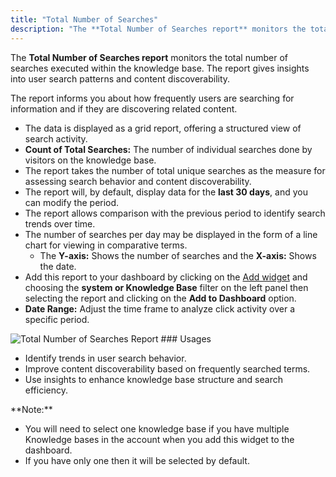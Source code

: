 ```yaml
---
title: "Total Number of Searches"
description: "The **Total Number of Searches report** monitors the total number of searches executed within the knowledge base. The report gives insights into user ..."
---
```


The **Total Number of Searches report** monitors the total number of searches executed within the knowledge base. The report gives insights into user search patterns and content discoverability.

The report informs you about how frequently users are searching for information and if they are discovering related content.

*   The data is displayed as a grid report, offering a structured view of search activity.
*   **Count of Total Searches:** The number of individual searches done by visitors on the knowledge base.
*   The report takes the number of total unique searches as the measure for assessing search behavior and content discoverability.
*   The report will, by default, display data for the **last 30 days**, and you can modify the period.
*   The report allows comparison with the previous period to identify search trends over time.
*   The number of searches per day may be displayed in the form of a line chart for viewing in comparative terms.
    *   The **Y-axis:** Shows the number of searches and the **X-axis:** Shows the date.
*   Add this report to your dashboard by clicking on the [Add widget](https://support.salesmate.io/hc/en-us/articles/360049849771-Manage-widgets-and-filters) and choosing the **system or Knowledge Base** filter on the left panel then selecting the report and clicking on the **Add to Dashboard** option.
*   **Date Range:** Adjust the time frame to analyze click activity over a specific period.

<img src="https://support.salesmate.io/hc/article_attachments/47643583617561" alt="Total Number of Searches Report" />
### Usages

*   Identify trends in user search behavior.
*   Improve content discoverability based on frequently searched terms.
*   Use insights to enhance knowledge base structure and search efficiency.

<Note>
**Note:**

*   You will need to select one knowledge base if you have multiple Knowledge bases in the account when you add this widget to the dashboard.
*   If you have only one then it will be selected by default.


</Note>